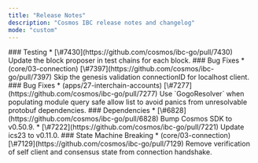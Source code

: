 ```yaml
---
title: "Release Notes"
description: "Cosmos IBC release notes and changelog"
mode: "custom"
---
```


<Update version="8.5.2" date="2024-11-05">
  ### Testing
  * [\#7430](https://github.com/cosmos/ibc-go/pull/7430) Update the block proposer in test chains for each block.
  ### Bug Fixes
  * (core/03-connection) [\#7397](https://github.com/cosmos/ibc-go/pull/7397) Skip the genesis validation connectionID for localhost client.
</Update>

<Update version="8.5.1" date="2024-09-13">
  ### Bug Fixes
  * (apps/27-interchain-accounts) [\#7277](https://github.com/cosmos/ibc-go/pull/7277) Use `GogoResolver` when populating module query safe allow list to avoid panics from unresolvable protobuf dependencies.
</Update>

<Update version="8.5.0" date="2024-08-30">
  ### Dependencies
  * [\#6828](https://github.com/cosmos/ibc-go/pull/6828) Bump Cosmos SDK to v0.50.9.
  * [\#7222](https://github.com/cosmos/ibc-go/pull/7221) Update ics23 to v0.11.0.
  ### State Machine Breaking
  * (core/03-connection) [\#7129](https://github.com/cosmos/ibc-go/pull/7129) Remove verification of self client and consensus state from connection handshake.
</Update>